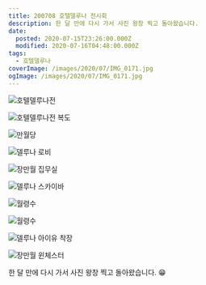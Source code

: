 ```yaml
---
title: 200708 호텔델루나 전시회
description: 한 달 만에 다시 가서 사진 왕창 찍고 돌아왔습니다.
date:
  posted: 2020-07-15T23:26:00.000Z
  modified: 2020-07-16T04:48:00.000Z
tags:
  - 호텔델루나
coverImage: /images/2020/07/IMG_0171.jpg
ogImage: /images/2020/07/IMG_0171.jpg
---
```


![호텔델루나전](https://lh3.googleusercontent.com/pw/ACtC-3fiO8ZSxzQ4sDHZqHVceGEvykt5dsQcbRbYksaYP1QupF8GlSp-OSZbPr44wTW9_5gdqSOS_FMSIuCdTQh4DJm5ucVjJzDKbn0D5bAIYcnWLZmA8fFK5jtcdd32041WV5Wso5x2vqf6efy5DFi6FWFk)

![호텔델루나전 복도](https://lh3.googleusercontent.com/pw/ACtC-3eaUlGzEJmXVIBaJ6fjolX01UipyT56JYaAFBjL2rljB-tpSJR3DAvnug8YRNZqE_yrtaBjx4FLuttAM2J-q0VH15AIskxds3Le_yzUA8qVATO_Zepk_MRDv0aBEt82K_oexl_8tad1KYaMYvKFW0PX)

![만월당](https://lh3.googleusercontent.com/pw/ACtC-3dBEp632Ht7SqcG9VRCygl9bFoFuz4lAe3jtkrPFBgqDPE3jN69MCmoVA8HliJ4BlZ9yjXLat1YH4HqL0OUeipM5HEp8EjeO-OLMy625Ozcqe9VBJJmaH9hxvnal2pq7GxpPnUFGqp9m4qoceutHUxm)

![델루나 로비](https://lh3.googleusercontent.com/pw/ACtC-3cAdCutRrg7ZwaYqpUsOvfzxqdDoR3I1QMiC8oeog2eMaS5AoXhUWTtxKX6-nygv7gMHtHKWkfSXO2auUMDE0tEqRTmb8S-AWg99GEjfFMZpeTVWXhbC43dhU3pXkk1L2MQrs-hv8GZMIyOuO697g19)

![장만월 집무실](https://lh3.googleusercontent.com/pw/ACtC-3dUT2-24kYnwrCSS5dHg840lHtsCS_lyDhk6lUtArqrod-5AJ6alnn_qu8MEQmkARQLen4PsCdOFTlAtDGeAqDiQeS5BZsdTGLX28dzJXFbezPAIozFDdgWuIPq9b36ob2KDDCeMYw2Kd43jRjuy8Na)

![델루나 스카이바](https://lh3.googleusercontent.com/pw/ACtC-3cmT7I3UZuB18uy3XDIG6zPDQaadRKkgrGHGVk4TdYJVqQs3LR9EcrLNWlrmJSkrsf-R_Neitro3lknOteCdtN_xWV37oZD2WBPnsXgYsj2V5nZbM9piorvlNLn9Yoaxilh6gnulhyWk12D0O091t4o)

![월령수](https://lh3.googleusercontent.com/pw/ACtC-3et5cEcF35xSaLiM4ph0yRc-s6u3qj0TP-RUp3wqonCg5gtqwnC_9mVhnctS5qPjJFmrAwcep2Y5KF_s9gNgTqPdVN5CKxu5ZzCLmhJhCZ4_gFfUNwmR6RufI5NnweqkCpurFRyaCyjEm_GE-u-iI0x)

![월령수](https://lh3.googleusercontent.com/pw/ACtC-3et_kASD2TsexvNqMiMLWRoOKVSHcuffYOMGI9E7VBqIq4xPT6LS7by5BqcSwFN-PxvTxB-rnI0hJJLJ-poZ4VGHIkBPfp49MQZ3BGiEUPySA-XcASFyHTaiYtiampDdPfNDcda-S3c77GAo6EQ7plZ)

![델루나 아이유 착장](https://lh3.googleusercontent.com/pw/ACtC-3dr5pJUpqtFjWN85O1N1nXoW6ylTUiFSWFyXLWdkrZUIAhzQWDtpWpO6lm9OrIUQWX-ks0Y8DcaEnjUrRo9j-I6PEMUE6DB3H5ElyW6BzaV5POgYaWZ7dJ2FBXEzeRvFhX5U8GKtv789hgpwou-VxOH)

![장만월 윈체스터](https://lh3.googleusercontent.com/pw/ACtC-3ePs2rHqRsMi8jmzLWWvph4PIbCYlHOocxf_by8-yaWAqUtkwVFcQomlTU-0omID0UCCv0RsnR70CNPwZkzR1Qtm7K5ZT7rX4vCMcINLhHYz1jAnBuJSxdKd46ifyebaqNAV03BWS99T3rJ-lH0QoCm)

한 달 만에 다시 가서 사진 왕창 찍고 돌아왔습니다. 😁